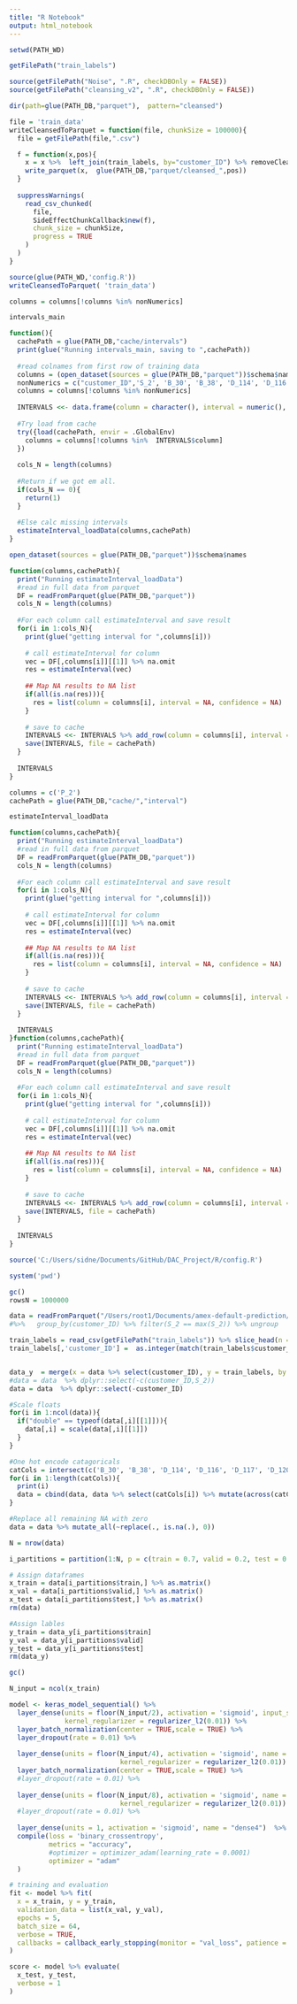 ```yaml
---
title: "R Notebook"
output: html_notebook
---
```

```r
setwd(PATH_WD) 
```
```r
getFilePath("train_labels")
```
```r

source(getFilePath("Noise", ".R", checkDBOnly = FALSE))
source(getFilePath("cleansing_v2", ".R", checkDBOnly = FALSE))
```



```r
dir(path=glue(PATH_DB,"parquet"),  pattern="cleansed")
```

```r
file = 'train_data'
writeCleansedToParquet = function(file, chunkSize = 100000){ 
  file = getFilePath(file,".csv")

  f = function(x,pos){
    x = x %>%  left_join(train_labels, by="customer_ID") %>% removeCleansedCols %>% catagoricalToInts  %>% convertNoiseToInt
    write_parquet(x,  glue(PATH_DB,"parquet/cleansed_",pos))
  }
  
  suppressWarnings(
    read_csv_chunked(
      file,
      SideEffectChunkCallback$new(f), 
      chunk_size = chunkSize,
      progress = TRUE
    )
  )
}

```

```r
source(glue(PATH_WD,'config.R'))
writeCleansedToParquet( 'train_data')
```

```r
columns = columns[!columns %in% nonNumerics]
```

```r
intervals_main

function(){  
  cachePath = glue(PATH_DB,"cache/intervals")
  print(glue("Running intervals_main, saving to ",cachePath))
  
  #read colnames from first row of training data
  columns = (open_dataset(sources = glue(PATH_DB,"parquet"))$schema$names) 
  nonNumerics = c("customer_ID",'S_2', 'B_30', 'B_38', 'D_114', 'D_116', 'D_117', 'D_120', 'D_126', 'D_63', 'D_64', 'D_66', 'D_68')
  columns = columns[!columns %in% nonNumerics]
  
  INTERVALS <<- data.frame(column = character(), interval = numeric(), confidence = numeric())
  
  #Try load from cache
  try({load(cachePath, envir = .GlobalEnv)
    columns = columns[!columns %in%  INTERVALS$column]
  })
  
  cols_N = length(columns)
  
  #Return if we got em all.
  if(cols_N == 0){
    return(1)
  }
  
  #Else calc missing intervals 
  estimateInterval_loadData(columns,cachePath)
}
```


```r
open_dataset(sources = glue(PATH_DB,"parquet"))$schema$names
```

```r
function(columns,cachePath){
  print("Running estimateInterval_loadData")
  #read in full data from parquet
  DF = readFromParquet(glue(PATH_DB,"parquet"))
  cols_N = length(columns)
  
  #For each column call estimateInterval and save result
  for(i in 1:cols_N){
    print(glue("getting interval for ",columns[i]))
    
    # call estimateInterval for column
    vec = DF[,columns[i]][[1]] %>% na.omit
    res = estimateInterval(vec)
    
    ## Map NA results to NA list
    if(all(is.na(res))){
      res = list(column = columns[i], interval = NA, confidence = NA)
    }
    
    # save to cache
    INTERVALS <<- INTERVALS %>% add_row(column = columns[i], interval = res$interval, confidence = res$confidence)
    save(INTERVALS, file = cachePath)
  }
  
  INTERVALS
}
```

```r
columns = c('P_2')
cachePath = glue(PATH_DB,"cache/","interval")
```

```r
estimateInterval_loadData

function(columns,cachePath){
  print("Running estimateInterval_loadData")
  #read in full data from parquet
  DF = readFromParquet(glue(PATH_DB,"parquet"))
  cols_N = length(columns)
  
  #For each column call estimateInterval and save result
  for(i in 1:cols_N){
    print(glue("getting interval for ",columns[i]))
    
    # call estimateInterval for column
    vec = DF[,columns[i]][[1]] %>% na.omit
    res = estimateInterval(vec)
    
    ## Map NA results to NA list
    if(all(is.na(res))){
      res = list(column = columns[i], interval = NA, confidence = NA)
    }
    
    # save to cache
    INTERVALS <<- INTERVALS %>% add_row(column = columns[i], interval = res$interval, confidence = res$confidence)
    save(INTERVALS, file = cachePath)
  }
  
  INTERVALS
}function(columns,cachePath){
  print("Running estimateInterval_loadData")
  #read in full data from parquet
  DF = readFromParquet(glue(PATH_DB,"parquet"))
  cols_N = length(columns)
  
  #For each column call estimateInterval and save result
  for(i in 1:cols_N){
    print(glue("getting interval for ",columns[i]))
    
    # call estimateInterval for column
    vec = DF[,columns[i]][[1]] %>% na.omit
    res = estimateInterval(vec)
    
    ## Map NA results to NA list
    if(all(is.na(res))){
      res = list(column = columns[i], interval = NA, confidence = NA)
    }
    
    # save to cache
    INTERVALS <<- INTERVALS %>% add_row(column = columns[i], interval = res$interval, confidence = res$confidence)
    save(INTERVALS, file = cachePath)
  }
  
  INTERVALS
}
```

```r
source('C:/Users/sidne/Documents/GitHub/DAC_Project/R/config.R')
```
```r
system('pwd')
```


```r
gc()
rowsN = 1000000

data = readFromParquet("/Users/root1/Documents/amex-default-prediction/parquet2/")  %>% slice_head(n = rowsN)
#%>%   group_by(customer_ID) %>% filter(S_2 == max(S_2)) %>% ungroup

train_labels = read_csv(getFilePath("train_labels")) %>% slice_head(n = rowsN)
train_labels[,'customer_ID'] =  as.integer(match(train_labels$customer_ID, CUSTOMER_ID))


data_y  = merge(x = data %>% select(customer_ID), y = train_labels, by = "customer_ID", all.x = TRUE)$target
#data = data  %>% dplyr::select(-c(customer_ID,S_2))
data = data  %>% dplyr::select(-customer_ID)

#Scale floats
for(i in 1:ncol(data)){
  if("double" == typeof(data[,i][[1]])){
    data[,i] = scale(data[,i][[1]])
  }
}

#One hot encode catagoricals
catCols = intersect(c('B_30', 'B_38', 'D_114', 'D_116', 'D_117', 'D_120', 'D_126', 'D_66', 'D_68','D_63','D_64'), colnames(data))
for(i in 1:length(catCols)){
  print(i)
  data = cbind(data, data %>% select(catCols[i]) %>% mutate(across(catCols[i],factor)) %>% as.data.table %>% one_hot()) %>% select(-catCols[i])
}

#Replace all remaining NA with zero
data = data %>% mutate_all(~replace(., is.na(.), 0))
```

```r
N = nrow(data)

i_partitions = partition(1:N, p = c(train = 0.7, valid = 0.2, test = 0.1))

# Assign dataframes
x_train = data[i_partitions$train,] %>% as.matrix()  
x_val = data[i_partitions$valid,] %>% as.matrix() 
x_test = data[i_partitions$test,] %>% as.matrix() 
rm(data)

#Assign lables
y_train = data_y[i_partitions$train]
y_val = data_y[i_partitions$valid]
y_test = data_y[i_partitions$test]
rm(data_y)

gc()
```

```r
N_input = ncol(x_train)

model <- keras_model_sequential() %>%
  layer_dense(units = floor(N_input/2), activation = 'sigmoid', input_shape = N_input, name = "dense1",
              kernel_regularizer = regularizer_l2(0.01)) %>%
  layer_batch_normalization(center = TRUE,scale = TRUE) %>%
  layer_dropout(rate = 0.01) %>%
  
  layer_dense(units = floor(N_input/4), activation = 'sigmoid', name = "dense2",
                            kernel_regularizer = regularizer_l2(0.01)) %>%
  layer_batch_normalization(center = TRUE,scale = TRUE) %>%
  #layer_dropout(rate = 0.01) %>%
  
  layer_dense(units = floor(N_input/8), activation = 'sigmoid', name = "dense3",
                            kernel_regularizer = regularizer_l2(0.01)) %>%
  #layer_dropout(rate = 0.01) %>%  
  
  layer_dense(units = 1, activation = 'sigmoid', name = "dense4")  %>% 
  compile(loss = 'binary_crossentropy', 
          metrics = "accuracy",
          #optimizer = optimizer_adam(learning_rate = 0.0001)
          optimizer = "adam"
  )

# training and evaluation
fit <- model %>% fit(
  x = x_train, y = y_train,
  validation_data = list(x_val, y_val),
  epochs = 5,
  batch_size = 64,
  verbose = TRUE,
  callbacks = callback_early_stopping(monitor = "val_loss", patience = 5)
)

```

```r
score <- model %>% evaluate(
  x_test, y_test,
  verbose = 1
)
```

